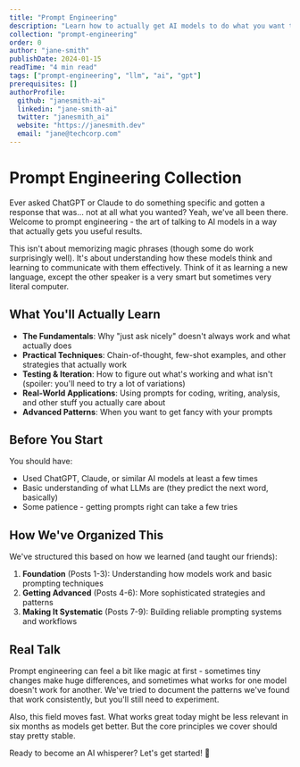 ```yaml
---
title: "Prompt Engineering"
description: "Learn how to actually get AI models to do what you want them to do (it's trickier than you think!)"
collection: "prompt-engineering"
order: 0
author: "jane-smith"
publishDate: 2024-01-15
readTime: "4 min read"
tags: ["prompt-engineering", "llm", "ai", "gpt"]
prerequisites: []
authorProfile:
  github: "janesmith-ai"
  linkedin: "jane-smith-ai"
  twitter: "janesmith_ai"
  website: "https://janesmith.dev"
  email: "jane@techcorp.com"
---
```


# Prompt Engineering Collection

Ever asked ChatGPT or Claude to do something specific and gotten a response that was... not at all what you wanted? Yeah, we've all been there. Welcome to prompt engineering - the art of talking to AI models in a way that actually gets you useful results.

This isn't about memorizing magic phrases (though some do work surprisingly well). It's about understanding how these models think and learning to communicate with them effectively. Think of it as learning a new language, except the other speaker is a very smart but sometimes very literal computer.

## What You'll Actually Learn

- **The Fundamentals**: Why "just ask nicely" doesn't always work and what actually does
- **Practical Techniques**: Chain-of-thought, few-shot examples, and other strategies that actually work
- **Testing & Iteration**: How to figure out what's working and what isn't (spoiler: you'll need to try a lot of variations)
- **Real-World Applications**: Using prompts for coding, writing, analysis, and other stuff you actually care about
- **Advanced Patterns**: When you want to get fancy with your prompts

## Before You Start

You should have:
- Used ChatGPT, Claude, or similar AI models at least a few times
- Basic understanding of what LLMs are (they predict the next word, basically)
- Some patience - getting prompts right can take a few tries

## How We've Organized This

We've structured this based on how we learned (and taught our friends):

1. **Foundation** (Posts 1-3): Understanding how models work and basic prompting techniques
2. **Getting Advanced** (Posts 4-6): More sophisticated strategies and patterns
3. **Making It Systematic** (Posts 7-9): Building reliable prompting systems and workflows

## Real Talk

Prompt engineering can feel a bit like magic at first - sometimes tiny changes make huge differences, and sometimes what works for one model doesn't work for another. We've tried to document the patterns we've found that work consistently, but you'll still need to experiment.

Also, this field moves fast. What works great today might be less relevant in six months as models get better. But the core principles we cover should stay pretty stable.

Ready to become an AI whisperer? Let's get started! 🎯 